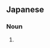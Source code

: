 ==Japanese==
{{ja-kanjitab|かじ|き|yomi=k}}
{{ateji|sort=かじき|c=y}}

===Noun===
{{ja-noun|かじき|カジキ|hhira=かぢき}}

# {{altspell|梶木|lang=ja}}
